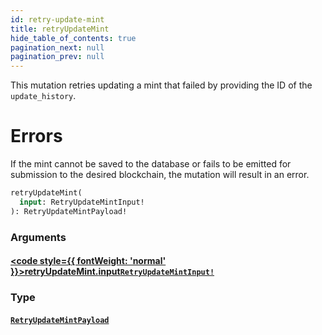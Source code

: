 ```yaml
---
id: retry-update-mint
title: retryUpdateMint
hide_table_of_contents: true
pagination_next: null
pagination_prev: null
---
```








This mutation retries updating a mint that failed by providing the ID of the `update_history`.
# Errors
If the mint cannot be saved to the database or fails to be emitted for submission to the desired blockchain, the mutation will result in an error.

```graphql
retryUpdateMint(
  input: RetryUpdateMintInput!
): RetryUpdateMintPayload!
```


### Arguments

#### [<code style={{ fontWeight: 'normal' }}>retryUpdateMint.<b>input</b></code>](#)<Bullet />[`RetryUpdateMintInput!`](/api/inputs/retry-update-mint-input) <Badge class="secondary" text="non-null"/> <Badge class="secondary" text="input"/>
> 
> 

### Type

#### [`RetryUpdateMintPayload`](/api/objects/retry-update-mint-payload) <Badge class="secondary" text="object"/>
> 
> 





